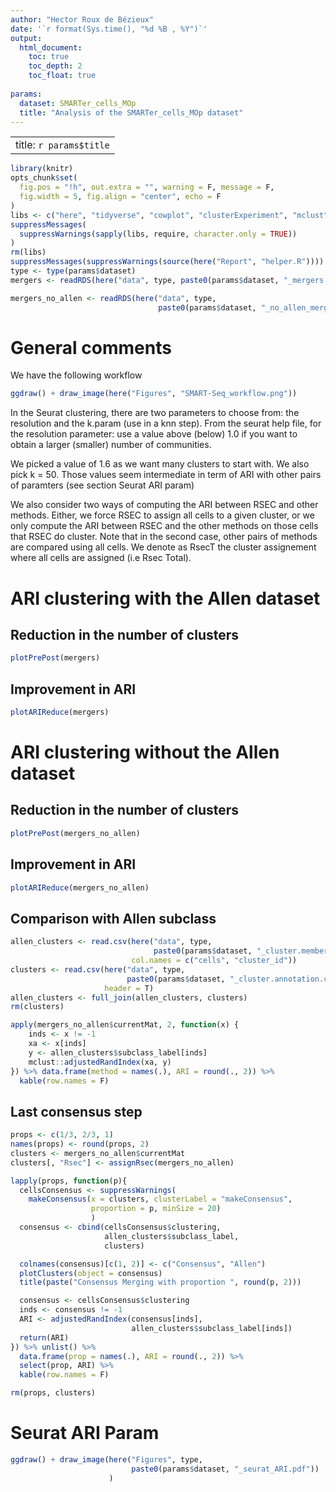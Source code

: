 ```yaml
---
author: "Hector Roux de Bézieux"
date: '`r format(Sys.time(), "%d %B , %Y")`'
output:
  html_document:
    toc: true
    toc_depth: 2
    toc_float: true
    
params:
  dataset: SMARTer_cells_MOp 
  title: "Analysis of the SMARTer_cells_MOp dataset"
---
```

---
title: `r params$title`
---

```r
library(knitr)
opts_chunk$set(
  fig.pos = "!h", out.extra = "", warning = F, message = F,
  fig.width = 5, fig.align = "center", echo = F
)
libs <- c("here", "tidyverse", "cowplot", "clusterExperiment", "mclust")
suppressMessages(
  suppressWarnings(sapply(libs, require, character.only = TRUE))
)
rm(libs)
suppressMessages(suppressWarnings(source(here("Report", "helper.R"))))
type <- type(params$dataset)
mergers <- readRDS(here("data", type, paste0(params$dataset, "_mergers.rds")))

mergers_no_allen <- readRDS(here("data", type,
                                 paste0(params$dataset, "_no_allen_mergers.rds")))
```

# General comments

We have the following workflow

```r
ggdraw() + draw_image(here("Figures", "SMART-Seq_workflow.png"))
```

In the Seurat clustering, there are two parameters to choose from: the resolution and the k.param (use in a knn step). From the seurat help file, for the resolution parameter: use a value above (below) 1.0 if you want to obtain a larger (smaller) number of communities.

We picked a value of 1.6 as we want many clusters to start with. We also pick k = 50. Those values seem intermediate in term of ARI with other pairs of paramters (see section Seurat ARI param)

We also consider two ways of computing the ARI between RSEC and other methods. Either, we force RSEC to assign all cells to a given cluster, or we only compute the ARI between RSEC and the other methods on those cells that RSEC do cluster. Note that in the second case, other pairs of methods are compared using all cells. We denote as RsecT the cluster assignement where all cells are assigned (i.e Rsec Total). 

# ARI clustering with the Allen dataset
## Reduction in the number of clusters
```r
plotPrePost(mergers)
```

## Improvement in ARI

```r
plotARIReduce(mergers)
```

# ARI clustering without the Allen dataset
## Reduction in the number of clusters

```r
plotPrePost(mergers_no_allen)
```

## Improvement in ARI

```r
plotARIReduce(mergers_no_allen)
```

## Comparison with Allen subclass

```r
allen_clusters <- read.csv(here("data", type,
                                paste0(params$dataset, "_cluster.membership.csv")),
                           col.names = c("cells", "cluster_id"))
clusters <- read.csv(here("data", type,
                          paste0(params$dataset, "_cluster.annotation.csv")),
                     header = T)
allen_clusters <- full_join(allen_clusters, clusters)
rm(clusters)

apply(mergers_no_allen$currentMat, 2, function(x) {
    inds <- x != -1
    xa <- x[inds]
    y <- allen_clusters$subclass_label[inds]
    mclust::adjustedRandIndex(xa, y)
}) %>% data.frame(method = names(.), ARI = round(., 2)) %>%
  kable(row.names = F)
```

## Last consensus step

```r
props <- c(1/3, 2/3, 1)
names(props) <- round(props, 2)
clusters <- mergers_no_allen$currentMat
clusters[, "Rsec"] <- assignRsec(mergers_no_allen)

lapply(props, function(p){
  cellsConsensus <- suppressWarnings(
    makeConsensus(x = clusters, clusterLabel = "makeConsensus",
                  proportion = p, minSize = 20)
                  )
  consensus <- cbind(cellsConsensus$clustering,
                     allen_clusters$subclass_label,
                     clusters)

  colnames(consensus)[c(1, 2)] <- c("Consensus", "Allen")
  plotClusters(object = consensus)
  title(paste("Consensus Merging with proportion ", round(p, 2)))

  consensus <- cellsConsensus$clustering
  inds <- consensus != -1
  ARI <- adjustedRandIndex(consensus[inds],
                           allen_clusters$subclass_label[inds])
  return(ARI)
}) %>% unlist() %>%
  data.frame(prop = names(.), ARI = round(., 2)) %>%
  select(prop, ARI) %>%
  kable(row.names = F)

rm(props, clusters)
```

# Seurat ARI Param

```r
ggdraw() + draw_image(here("Figures", type,
                           paste0(params$dataset, "_seurat_ARI.pdf"))
                      )
```